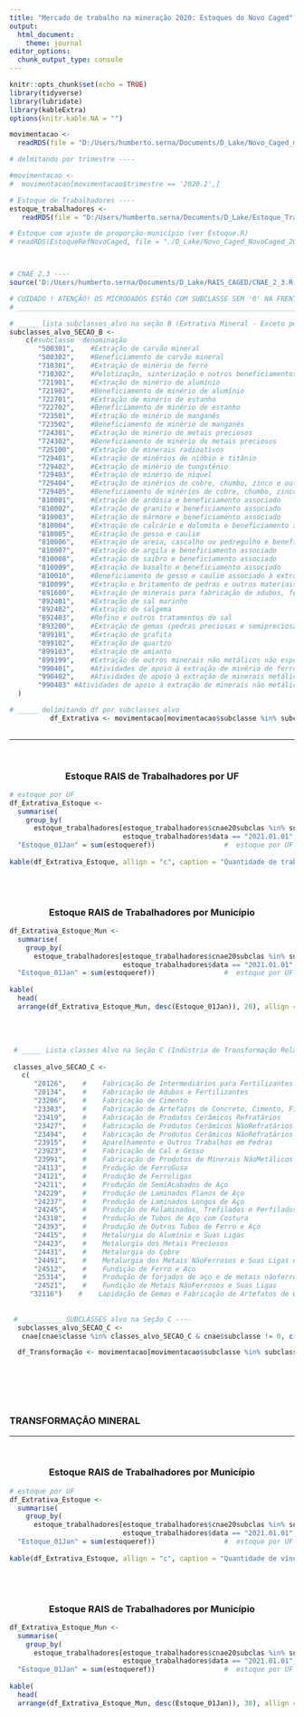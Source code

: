 ---
title: "Mercado de trabalho na mineração 2020: Estoques do Novo Caged"
output: 
  html_document: 
    theme: journal
editor_options: 
  chunk_output_type: console
---

```{r setup, include=FALSE}
knitr::opts_chunk$set(echo = TRUE)
library(tidyverse)
library(lubridate)
library(kableExtra)
options(knitr.kable.NA = "")
```

```{r carregamento, include=FALSE}

movimentacao <- 
  readRDS(file = "D:/Users/humberto.serna/Documents/D_Lake/Novo_Caged_microdados_2021_movimentacao_secoes_CNAE23_B_C.RDATA")

# delmitando por trimestre ----

#movimentacao <- 
#  movimentacao[movimentacao$trimestre == '2020.2',]

# Estoque de Trabalhadores ----
estoque_trabalhadores <- 
   readRDS(file = "D:/Users/humberto.serna/Documents/D_Lake/Estoque_Trabalhadores_NovoCaged_Completo.RDATA")

# Estoque com ajuste de proporção-município (ver Estoque.R)
# readRDS(EstoqueRefNovoCaged, file = "./D_Lake/Novo_Caged_NovoCaged_2020_2021_secoes_CNAE23_B_C_Municipio_Ajustado.RDATA")



# CNAE 2.3 ----
source('D:/Users/humberto.serna/Documents/D_Lake/RAIS_CAGED/CNAE_2_3.R')

# CUIDADO ! ATENÇÃO! OS MICRODADOS ESTÃO COM SUBCLASSE SEM '0' NA FRENTE. HÁ SUBCLASSES COM 7 E OUTRAS COM 6 DÍGITOS....
# ______________________________________________________________________________________________----
```

```{r EXTRATIVA MINERAL: subclasses alvo, include=FALSE}

# _____ lista subclasses_alvo na seção B (Extrativa Mineral - Exceto petróleo & Gás) ----
subclasses_alvo_SECAO_B <-                    
    c(#subclasse  denominação
       "500301",	#Extração de carvão mineral
       "500302",	#Beneficiamento de carvão mineral
       "710301",	#Extração de minério de ferro
       "710302",	#Pelotização, sinterização e outros beneficiamentos de minério de ferro
       "721901",	#Extração de minério de alumínio
       "721902",	#Beneficiamento de minério de alumínio
       "722701",	#Extração de minério de estanho
       "722702",	#Beneficiamento de minério de estanho
       "723501",	#Extração de minério de manganês
       "723502",	#Beneficiamento de minério de manganês
       "724301",	#Extração de minério de metais preciosos
       "724302",	#Beneficiamento de minério de metais preciosos
       "725100",	#Extração de minerais radioativos
       "729401",	#Extração de minérios de nióbio e titânio
       "729402",	#Extração de minério de tungstênio
       "729403",	#Extração de minério de níquel
       "729404",	#Extração de minérios de cobre, chumbo, zinco e outros minerais metálicos não ferrosos não especificados anteriormente
       "729405",	#Beneficiamento de minérios de cobre, chumbo, zinco e outros minerais metálicos não ferrosos não especificados anteriormente
       "810001",	#Extração de ardósia e beneficiamento associado
       "810002",	#Extração de granito e beneficiamento associado
       "810003",	#Extração de mármore e beneficiamento associado
       "810004",	#Extração de calcário e dolomita e beneficiamento associado
       "810005",	#Extração de gesso e caulim
       "810006",	#Extração de areia, cascalho ou pedregulho e beneficiamento associado
       "810007",	#Extração de argila e beneficiamento associado
       "810008",	#Extração de saibro e beneficiamento associado
       "810009",	#Extração de basalto e beneficiamento associado
       "810010",	#Beneficiamento de gesso e caulim associado à extração
       "810099",	#Extração e britamento de pedras e outros materiais para construção e beneficiamento associado
       "891600",	#Extração de minerais para fabricação de adubos, fertilizantes e outros produtos químicos
       "892401",	#Extração de sal marinho
       "892402",	#Extração de salgema
       "892403",	#Refino e outros tratamentos do sal
       "893200",	#Extração de gemas (pedras preciosas e semipreciosas)
       "899101",	#Extração de grafita
       "899102",	#Extração de quartzo
       "899103",	#Extração de amianto
       "899199",	#Extração de outros minerais não metálicos não especificados anteriormente
       "990401",	#Atividades de apoio à extração de minério de ferro
       "990402",	#Atividades de apoio à extração de minerais metálicos não ferrosos
       "990403"	#Atividades de apoio à extração de minerais não metálicos
  )

# _____ delimitando df por subclasses alvo
          df_Extrativa <- movimentacao[movimentacao$subclasse %in% subclasses_alvo_SECAO_B, ]
    
```

***

<br>
<div style="text-align:center">

### Estoque RAIS de Trabalhadores por UF

</div>

```{r Extrativa_Variacao_Estoque_UF, echo=FALSE, message=FALSE}

# estoque por UF 
df_Extrativa_Estoque <- 
  summarise(
    group_by(
      estoque_trabalhadores[estoque_trabalhadores$cnae20subclas %in% subclasses_alvo_SECAO_B & 
                            estoque_trabalhadores$data == "2021.01.01",], UF_sigla),
  "Estoque_01Jan" = sum(estoqueref))                 #  estoque por UF em 1/jul/2020
  
kable(df_Extrativa_Estoque, allign = "c", caption = "Quantidade de trabalhadores por UF") %>% kable_styling(bootstrap_options = "striped", full_width = FALSE)

```

<br><br>



<div style="text-align:center">

### Estoque RAIS de Trabalhadores por Município

</div>

```{r Extrativa_Variacao_Estoque_Mun, echo=FALSE, message=FALSE}

df_Extrativa_Estoque_Mun <- 
  summarise(
    group_by(
      estoque_trabalhadores[estoque_trabalhadores$cnae20subclas %in% subclasses_alvo_SECAO_B & 
                            estoque_trabalhadores$data == "2021.01.01",], Município),
  "Estoque_01Jan" = sum(estoqueref))                 #  estoque por UF em 1/jul/2020
  
kable(
  head(
  arrange(df_Extrativa_Estoque_Mun, desc(Estoque_01Jan)), 20), allign = "c", caption = "Vínculos trabalhistas na Extrativa Mineral por Município") %>% kable_styling(bootstrap_options = "striped", full_width = FALSE)

```

<br><br>


```{r INDÚSTRIA DE TRANSFORMAÇÃO (MINERAL): subclasses alvo, include=FALSE}

 # _____ Lista classes Alvo na Seção C (Indústria de Transformação Relacionada não associada/consecutiva à mineração) ----
 
 classes_alvo_SECAO_C <- 
   c(
      "20126",	  #    Fabricação de Intermediários para Fertilizantes 
      "20134",    #    Fabricação de Adubos e Fertilizantes 
      "23206",    #    Fabricação de Cimento 
      "23303",    #    Fabricação de Artefatos de Concreto, Cimento, Fibrocimento, Gesso e Materiais Semelhantes 
      "23419",    #    Fabricação de Produtos Cerâmicos Refratários 
      "23427",    #    Fabricação de Produtos Cerâmicos NãoRefratários para Uso Estrutural na Construção 
      "23494",    #    Fabricação de Produtos Cerâmicos NãoRefratários não Especificados Anteriormente 
      "23915",    #    Aparelhamento e Outros Trabalhos em Pedras 
      "23923",    #    Fabricação de Cal e Gesso 
      "23991",    #    Fabricação de Produtos de Minerais NãoMetálicos não Especificados Anteriormente 
      "24113",    #    Produção de FerroGusa 
      "24121",    #    Produção de Ferroligas 
      "24211",    #    Produção de SemiAcabados de Aço 
      "24229",    #    Produção de Laminados Planos de Aço 
      "24237",    #    Produção de Laminados Longos de Aço 
      "24245",    #    Produção de Relaminados, Trefilados e Perfilados de Aço 
      "24318",    #    Produção de Tubos de Aço com Costura 
      "24393",    #    Produção de Outros Tubos de Ferro e Aço 
      "24415",    #    Metalurgia do Alumínio e Suas Ligas 
      "24423",    #    Metalurgia dos Metais Preciosos 
      "24431",    #    Metalurgia do Cobre 
      "24491",    #    Metalurgia dos Metais NãoFerrosos e Suas Ligas não Especificados Anteriormente 
      "24512",    #    Fundição de Ferro e Aço 
      "25314",    #    Produção de forjados de aço e de metais nãoferrosos e suas ligas 
      "24521",    #    Fundição de Metais NãoFerrosos e Suas Ligas 
     "32116")    #    Lapidação de Gemas e Fabricação de Artefatos de Ourivesaria e Joalheria 
 
 
 # __________ SUBCLASSES alvo na Seção C ----
  subclasses_alvo_SECAO_C <- 
   cnae[cnae$classe %in% classes_alvo_SECAO_C & cnae$subclasse != 0, c("subclasse")]

  df_Transformação <- movimentacao[movimentacao$subclasse %in% subclasses_alvo_SECAO_C, ]
  
```

<br><br><br>

### TRANSFORMAÇÃO MINERAL 

***

<br>
<div style="text-align:center">

### Estoque RAIS de Trabalhadores por Município

</div>

```{r Transformação_Variacao_Estoque_UF, echo=FALSE, message=FALSE}

# estoque por UF 
df_Extrativa_Estoque <- 
  summarise(
    group_by(
      estoque_trabalhadores[estoque_trabalhadores$cnae20subclas %in% subclasses_alvo_SECAO_C & 
                            estoque_trabalhadores$data == "2021.01.01",], UF_sigla),
  "Estoque_01Jan" = sum(estoqueref))                 #  estoque por UF em 1/jul/2020
  
kable(df_Extrativa_Estoque, allign = "c", caption = "Quantidade de vínculos trabalhistas na Transformação Mineral por UF") %>% kable_styling(bootstrap_options = "striped", full_width = FALSE)

```

<br><br>



<div style="text-align:center">

### Estoque RAIS de Trabalhadores por Município

</div>

```{r Transformação_Variacao_Estoque_Mun, echo=FALSE, message=FALSE}

df_Extrativa_Estoque_Mun <- 
  summarise(
    group_by(
      estoque_trabalhadores[estoque_trabalhadores$cnae20subclas %in% subclasses_alvo_SECAO_C & 
                            estoque_trabalhadores$data == "2021.01.01",], Município),
  "Estoque_01Jan" = sum(estoqueref))                 #  estoque por UF em 1/jul/2020
  
kable(
  head(
  arrange(df_Extrativa_Estoque_Mun, desc(Estoque_01Jan)), 30), allign = "c", caption = "Quantidade vínculos trabalhistas na Transformação Mineral por Município") %>% kable_styling(bootstrap_options = "striped", full_width = FALSE)

```

<br><br>



